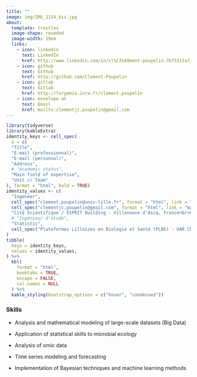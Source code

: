 ```yaml
---
title: ""
image: img/IMG_1154_bis.jpg
about:
  template: trestles
  image-shape: rounded
  image-width: 19em
  links:
    - icon: linkedin
      text: LinkedIn
      href: http://www.linkedin.com/in/cl%C3%A9ment-poupelin-7675311a7/
    - icon: github
      text: Github
      href: http://github.com/Clement-Poupelin
    - icon: gitlab
      text: Gitlab
      href: http://forgemia.inra.fr/clement.poupelin
    - icon: envelope-at
      text: Email
      href: mailto:clementjc.poupelin@gmail.com
---
```


<!-- My name is Clément, and I am an engineer in public research. I specialize in statistics in all its forms, from data analysis to advanced modeling. Currently, my work focuses primarily on research topics in the field of healthcare, where I apply statistical methodologies to support scientific discoveries and public health initiatives. -->

```r
library(tidyverse)
library(kableExtra)
identity_keys <- cell_spec(
  x = c(
  "Title", 
  "E-mail (professionnal)", 
  "E-mail (personnal)", 
  "Address", 
  # "Academic status", 
  "Main field of expertise",
  "Unit // Team"
), format = "html", bold = TRUE)
identity_values <- c(
  "Ingeneer", 
  cell_spec("clement.poupelin@univ-lille.fr", format = "html", link = "mailto:clement.poupelin@univ-lille.fr"), 
  cell_spec("clementjc.poupelin@gmail.com", format = "html", link = "mailto:clementjc.poupelin@gmail.com"), 
  "Cité Scientifique / ESPRIT Building - Villeneuve d'Ascq, France<br>Campus Santé / Plateformes-Cancer Building - Lille, France<br>Campus Pasteur Lille / Calmette Building  - Lille, France", 
  # "Ingénieur d'étude", 
  "Statistic",
  cell_spec("Plateformes Lilloises en Biologie et Santé (PLBS) - UAR CNRS 2014 - US Inserm 41 // Plateforme Bilille Bioinformatique et Biostatistique de Lille", format = "html", link = "https://bilille.univ-lille.fr/")
)
tibble(
  keys = identity_keys, 
  values = identity_values, 
) %>% 
  kbl(
    format = "html", 
    booktabs = TRUE, 
    escape = FALSE, 
    col.names = NULL
  ) %>% 
  kable_styling(bootstrap_options = c("hover", "condensed"))
```

### Skills

- Analysis and mathematical modeling of large-scale datasets (Big Data)

- Application of statistical skills to microbial ecology

<!-- - Research on microbiome network inference methods -->

- Analysis of omic data

- Time series modeling and forecasting

- Implementation of Bayesian techniques and machine learning methods

<!-- - Use of statistical methods for meta-analyses -->


<!-- ## Course -->

<!-- After earning a Scientific Baccalaureate (BAC S SVT) with a Mathematics specialization, I pursued a [Bachelor's degree in Mathematics at Nantes University](https://sciences-techniques.univ-nantes.fr/formations/licences-generales/licence-de-mathematiques), followed by a [Master's in Statistical Engineering](https://www.math.sciences.univ-nantes.fr/master-IS), which I obtained with honors (mention bien).  -->

<!-- My interest in research grew through my final-year internship, leading to my first position as engineer at the [UR 1404 Applied Mathematics and Computer Science from Genome to Environment (MaIAGE)](https://maiage.inrae.fr/) unit of INRAE, located in Jouy-en-Josas within the Paris-Saclay research cluster. \ -->
<!-- I was thus able to participate in a pilot project ([open16s project](https://maiage.inrae.fr/node/2887)) promoting open science via the meta-analysis of public datasets of different ecosystems in line with the food chain. My participation focused mainly on the analysis of 16S metagenomic data ranging from cleaning, improvement and descriptive analysis to diversity analysis and inference of microbial networks (more information about my work is available in the dedicated [project page](/Open16S.qmd)). -->

<!-- I then joined the [Bilille platform](https://bilille.univ-lille.fr/) (Bioinformatics, biostatistics and bioanalysis) within the [UAR 2014 - US 41 PLBS](https://ums-plbs.univ-lille.fr/) unit at the University of Lille, working under an RHU-funded research program focused on neurodegenerative diseases. My primary objective is to identify biomarkers for amyotrophic lateral sclerosis (ALS). -->